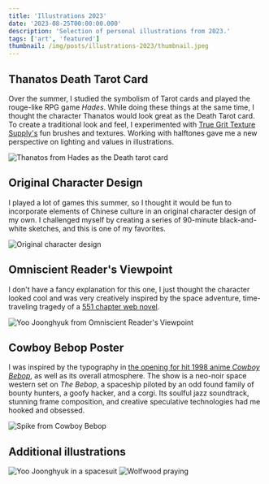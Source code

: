 ```yaml
---
title: 'Illustrations 2023'
date: '2023-08-25T00:00:00.000'
description: 'Selection of personal illustrations from 2023.'
tags: ['art', 'featured']
thumbnail: /img/posts/illustrations-2023/thumbnail.jpeg
---
```


## Thanatos Death Tarot Card

Over the summer, I studied the symbolism of Tarot cards and played the
rouge-like RPG game _Hades_. While doing these things at the same time, I
thought the character Thanatos would look great as the Death Tarot card. To
create a traditional look and feel, I experimented with
[True Grit Texture Supply's](https://www.truegrittexturesupply.com/) fun brushes
and textures. Working with halftones gave me a new perspective on lighting and
values in illustrations.

![Thanatos from Hades as the Death tarot card](/img/posts/illustrations-2023/2.jpeg)

## Original Character Design

I played a lot of games this summer, so I thought it would be fun to incorporate
elements of Chinese culture in an original character design of my own. I
challenged myself by creating a series of 90-minute black-and-white sketches,
and this is one of my favorites.

![Original character design](/img/posts/illustrations-2023/3.jpeg)

## Omniscient Reader's Viewpoint

I don't have a fancy explanation for this one, I just thought the character
looked cool and was very creatively inspired by the space adventure,
time-traveling tragedy of a
[551 chapter web novel](https://www.goodreads.com/book/show/43802732-omniscient-reader-s-viewpoint-vol-1).

![Yoo Joonghyuk from Omniscient Reader's Viewpoint](/img/posts/illustrations-2023/5.jpeg)

## Cowboy Bebop Poster

I was inspired by the typography in
[the opening for hit 1998 anime _Cowboy Bebop_](https://www.youtube.com/watch?v=vyyrv7qNAfY),
as well as its overall atmosphere. The show is a neo-noir space western set on
_The Bebop_, a spaceship piloted by an odd found family of bounty hunters, a
goofy hacker, and a corgi. Its soulful jazz soundtrack, stunning frame
composition, and creative speculative technologies had me hooked and obsessed.

![Spike from Cowboy Bebop](/img/posts/illustrations-2023/1.jpeg)

## Additional illustrations
![Yoo Joonghyuk in a spacesuit](/img/posts/illustrations-2023/6.jpeg)
![Wolfwood praying](/img/posts/illustrations-2023/7.jpeg)
